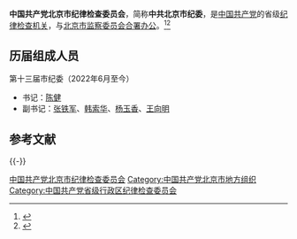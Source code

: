 {{Infobox PRCG
|中共机构名称 = 中国共产党北京市纪律检查委员会
|标志1    = Danghui_R.svg
|合署办公 = [[北京市监察委员会|北京市监察委员会]]
|届数=十三
|任期始=2022年6月
|任期终=
|人员名称 = 委员
|职位1    = [[纪委书记|书记]]
|人员1    = [[陈健_(1964年)|陈　健]]
|职位2    = 副书记
|人员2    = [[张铁军_(1971年)|张铁军]]{{wrap}}[[韩索华|韩索华]]{{wrap}}[[杨玉香|杨玉香]]{{wrap}}[[王向明_(1967年)|王向明]]
|人数2    = 4
|上级机构 = [[中国共产党中央纪律检查委员会|中国共产党中央纪律检查委员会]]<br>[[中国共产党北京市代表大会|中国共产党北京市代表大会]]<ref>《[[中国共产党章程|中国共产党章程]]》[[s:中国共产党章程#第四十三条|第四十三条]]</ref>
|机构类型 = [[中国共产党|中国共产党]][[北京市|北京市]][[中国共产党纪律检查机关|纪律检查机关]]
|行政级别 = 副省级
|地址1    =
}}

'''中国共产党北京市纪律检查委员会'''，简称'''中共北京市纪委'''，是[[中国共产党|中国共产党]]的省级[[中国共产党纪律检查机关|纪律检查机关]]，与[[北京市监察委员会|北京市监察委员会]][[合署办公|合署办公]]。<ref>{{Cite book|title=新语词大词典|author=韩明安主编|publisher=黑龙江人民出版社|year=1991|isbn=|location=哈尔滨|pages=}}</ref><ref>{{Cite book|title=军事大辞海 • 上|author=熊武一, 周家法总编; 卓名信, 厉新光, 徐继昌等主编|publisher=长城出版社|year=2000|isbn=|location=北京|pages=}}</ref>

== 历届组成人员 ==
; 第十三届市纪委（2022年6月至今）
* 书记：[[陈健_(1964年)|陈健]]
* 副书记：[[张铁军_(1971年)|张铁军]]、[[韩索华|韩索华]]、[[杨玉香|杨玉香]]、[[王向明_(1967年)|王向明]]

== 参考文献 ==
{{Reflist}}

{{-}}
{{党和国家机构|北京市|level=高级}}
{{中华人民共和国各省级行政区|纪律检查委员会|中国共产党}}
{{北京市领导人}}

[[Category:中国共产党北京市纪律检查委员会|]]
[[Category:中国共产党北京市地方组织|Category:中国共产党北京市地方组织]]
[[Category:中国共产党省级行政区纪律检查委员会|Category:中国共产党省级行政区纪律检查委员会]]